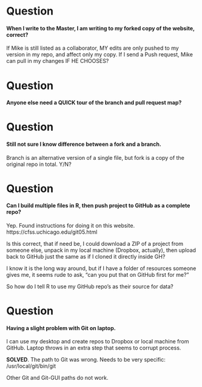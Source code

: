 # Question
#### When I write to the Master, I am writing to my forked copy of the website, correct? 
If Mike is still listed as a collaborator, MY edits are only pushed to my version in my repo, and affect only my copy. If I send a Push request, Mike can pull in my changes IF HE CHOOSES?

# Question
#### Anyone else need a QUICK tour of the branch and pull request map?

# Question
#### Still not sure I know difference between a fork and a branch. 
Branch is an alternative version of a single file, but fork is a copy of the original repo in total. Y/N?
 
# Question
#### Can I build multiple files in R, then push project to GitHub as a complete repo?
Yep. Found instructions for doing it on this website.
https://cfss.uchicago.edu/git05.html

Is this correct, that if need be, I could download a ZIP of a project from someone else, unpack in my local machine (Dropbox, actually), then upload back to GitHub just the same as if I cloned it directly inside GH?

I know it is the long way around, but if I have a folder of resources someone gives me, it seems rude to ask, "can you put that on GitHub first for me?"

So how do I tell R to use my GitHub repo's as their source for data?

# Question
#### Having a slight problem with Git on laptop.
I can use my desktop and create repos to Dropbox or local machine from GitHub. Laptop throws in an extra step that seems to corrupt process.

**SOLVED**. The path to Git was wrong. Needs to be very specific: 
/usr/local/git/bin/git

Other Git and Git-GUI paths do not work.
